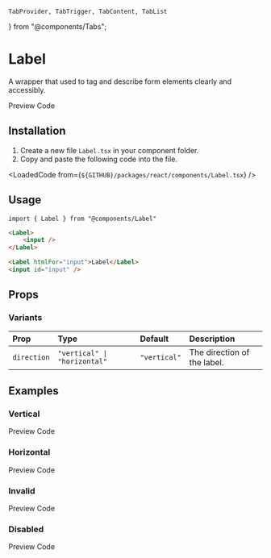     TabProvider, TabTrigger, TabContent, TabList
} from "@components/Tabs";

# Label
A wrapper that used to tag and describe form elements clearly and accessibly.

<TabProvider defaultName="preview">
    <TabList>
        <TabTrigger name="preview">Preview</TabTrigger>
        <TabTrigger name="code">Code</TabTrigger>
    </TabList>
    <TabContent name="preview">
        <Story layout="centered">
            <LabelDemo />
        </Story>
    </TabContent>
    <TabContent name="code">
        <LoadedCode from={`${GITHUB}/packages/react/src/docs/components/LabelBlocks/Preview.tsx`} />
    </TabContent>
</TabProvider>

## Installation

1. Create a new file `Label.tsx` in your component folder.
2. Copy and paste the following code into the file.

<LoadedCode from={`${GITHUB}/packages/react/components/Label.tsx`} />

## Usage

```tsx
import { Label } from "@components/Label"
```

```html
<Label>
    <input />
</Label>

<Label htmlFor="input">Label</Label>
<input id="input" />
```

## Props

### Variants

| Prop        | Type                         | Default      | Description                 |
|:------------|:-----------------------------|:-------------|:----------------------------|
| `direction` | `"vertical" \| "horizontal"` | `"vertical"` | The direction of the label. |

## Examples

### Vertical

<TabProvider defaultName="preview">
    <TabList>
        <TabTrigger name="preview">Preview</TabTrigger>
        <TabTrigger name="code">Code</TabTrigger>
    </TabList>
    <TabContent name="preview">
        <Story layout="centered">
            <Examples.Vertical />
        </Story>
    </TabContent>
    <TabContent name="code">
        <LoadedCode from={`${GITHUB}/packages/react/src/docs/components/LabelBlocks/Examples/Vertical.tsx`} />
    </TabContent>
</TabProvider>

### Horizontal

<TabProvider defaultName="preview">
    <TabList>
        <TabTrigger name="preview">Preview</TabTrigger>
        <TabTrigger name="code">Code</TabTrigger>
    </TabList>
    <TabContent name="preview">
        <Story layout="centered">
            <Examples.Horizontal />
        </Story>
    </TabContent>
    <TabContent name="code">
        <LoadedCode from={`${GITHUB}/packages/react/src/docs/components/LabelBlocks/Examples/Horizontal.tsx`} />
    </TabContent>
</TabProvider>

### Invalid

<TabProvider defaultName="preview">
    <TabList>
        <TabTrigger name="preview">Preview</TabTrigger>
        <TabTrigger name="code">Code</TabTrigger>
    </TabList>
    <TabContent name="preview">
        <Story layout="centered">
            <Examples.Invalid />
        </Story>
    </TabContent>
    <TabContent name="code">
        <LoadedCode from={`${GITHUB}/packages/react/src/docs/components/LabelBlocks/Examples/Invalid.tsx`} />
    </TabContent>
</TabProvider>

### Disabled

<TabProvider defaultName="preview">
    <TabList>
        <TabTrigger name="preview">Preview</TabTrigger>
        <TabTrigger name="code">Code</TabTrigger>
    </TabList>
    <TabContent name="preview">
        <Story layout="centered">
            <Examples.Disabled />
        </Story>
    </TabContent>
    <TabContent name="code">
        <LoadedCode from={`${GITHUB}/packages/react/src/docs/components/LabelBlocks/Examples/Disabled.tsx`} />
    </TabContent>
</TabProvider>